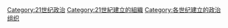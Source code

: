[[Category:21世纪政治|Category:21世纪政治]]
[[Category:21世紀建立的組織|Category:21世紀建立的組織]]
[[Category:各世纪建立的政治组织|Category:各世纪建立的政治组织]]
